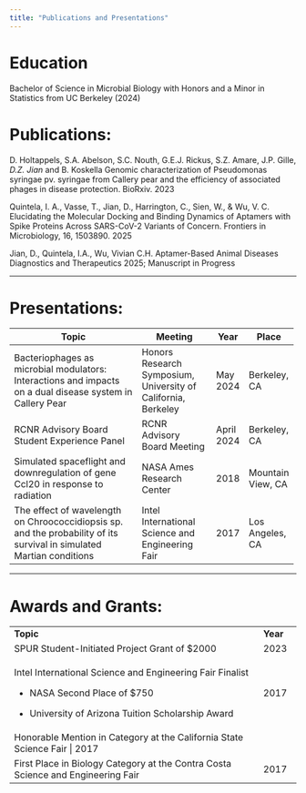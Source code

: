 ```yaml
---
title: "Publications and Presentations"
---
```


# Education

Bachelor of Science in Microbial Biology with Honors and a Minor in Statistics from UC Berkeley (2024)

# Publications:

D. Holtappels, S.A. Abelson, S.C. Nouth, G.E.J. Rickus, S.Z. Amare, J.P. Gille, *D.Z. Jian* and B. Koskella Genomic characterization of Pseudomonas syringae pv. syringae from Callery pear and the efficiency of associated phages in disease protection. BioRxiv. 2023

Quintela, I. A., Vasse, T., Jian, D., Harrington, C., Sien, W., & Wu, V. C. Elucidating the Molecular Docking and Binding Dynamics of Aptamers with Spike Proteins Across SARS-CoV-2 Variants of Concern. Frontiers in Microbiology, 16, 1503890. 2025

Jian, D., Quintela, I.A., Wu, Vivian C.H. Aptamer-Based Animal Diseases Diagnostics and Therapeutics 2025; Manuscript in Progress

------------------------------------------------------------------------

# Presentations:

+-----------------------------------------------------------------------------------------------------------------------+---------------------------------------------------------------+------------+-------------------+
| Topic                                                                                                                 | Meeting                                                       | Year       | Place             |
+=======================================================================================================================+===============================================================+============+===================+
| Bacteriophages as microbial modulators: Interactions and impacts on a dual disease system in Callery Pear             | Honors Research Symposium, University of California, Berkeley | May 2024   | Berkeley, CA      |
+-----------------------------------------------------------------------------------------------------------------------+---------------------------------------------------------------+------------+-------------------+
| RCNR Advisory Board Student Experience Panel                                                                          | RCNR Advisory Board Meeting                                   | April 2024 | Berkeley, CA      |
+-----------------------------------------------------------------------------------------------------------------------+---------------------------------------------------------------+------------+-------------------+
| Simulated spaceflight and downregulation of gene Ccl20 in response to radiation                                       | NASA Ames Research Center                                     | 2018       | Mountain View, CA |
+-----------------------------------------------------------------------------------------------------------------------+---------------------------------------------------------------+------------+-------------------+
| The effect of wavelength on Chroococcidiopsis sp. and the probability of its survival in simulated Martian conditions | Intel International Science and Engineering Fair              | 2017       | Los Angeles, CA   |
+-----------------------------------------------------------------------------------------------------------------------+---------------------------------------------------------------+------------+-------------------+

------------------------------------------------------------------------

# Awards and Grants:

+----------------------------------------------------------------------------------+------------+
| **Topic**                                                                        | **Year**   |
+----------------------------------------------------------------------------------+------------+
| SPUR Student-Initiated Project Grant of \$2000                                   | 2023       |
+----------------------------------------------------------------------------------+------------+
| Intel International Science and Engineering Fair Finalist                        | 2017       |
|                                                                                  |            |
| -   NASA Second Place of \$750                                                   |            |
|                                                                                  |            |
| -   University of Arizona Tuition Scholarship Award                              |            |
+----------------------------------------------------------------------------------+------------+
| Honorable Mention in Category at the California State Science Fair \| 2017       |            |
+----------------------------------------------------------------------------------+------------+
| First Place in Biology Category at the Contra Costa Science and Engineering Fair | 2017       |
+----------------------------------------------------------------------------------+------------+
